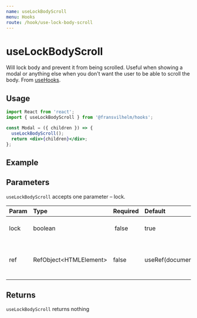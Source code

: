 ```yaml
---
name: useLockBodyScroll
menu: Hooks
route: /hook/use-lock-body-scroll
---
```



# useLockBodyScroll

Will lock body and prevent it from being scrolled. Useful when showing a modal
or anything else when you don't want the user to be able to scroll the body.
From [useHooks](https://usehooks.com/useLockBodyScroll/).

## Usage

```jsx
import React from 'react';
import { useLockBodyScroll } from '@fransvilhelm/hooks';

const Modal = ({ children }) => {
  useLockBodyScroll();
  return <div>{children}</div>;
};
```

## Example

<Playground>
  <UseLockBodyScrollExample />
</Playground>

## Parameters

`useLockBodyScroll` accepts one parameter – lock.

| Param | Type                     | Required | Default               | Description                                              |
| :---- | :----------------------- | :------- | :-------------------- | :------------------------------------------------------- |
| lock  | boolean                  |  false   | true                  | Wether to apply the lock or not                          |
| ref   | RefObject\<HTMLElement\> | false    | useRef(document.body) | A ref object pointing to an element to lock scrolling on |

## Returns

`useLockBodyScroll` returns nothing
